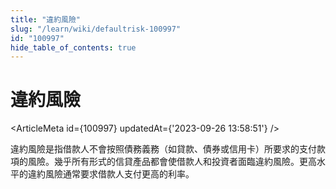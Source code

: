 ```yaml
---
title: "違約風險"
slug: "/learn/wiki/defaultrisk-100997"
id: "100997"
hide_table_of_contents: true
---
```



# 違約風險

<ArticleMeta id={100997} updatedAt={'2023-09-26 13:58:51'} />
<div className='border-solid border-b border-t-0 my-4 border-[var(--ifm-color-gray-300)]' />

違約風險是指借款人不會按照債務義務（如貸款、債券或信用卡）所要求的支付款項的風險。幾乎所有形式的信貸產品都會使借款人和投資者面臨違約風險。更高水平的違約風險通常要求借款人支付更高的利率。
